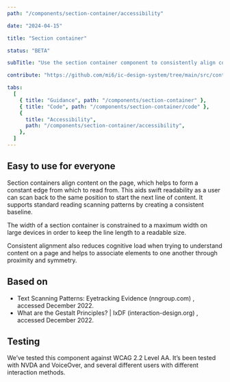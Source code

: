 ```yaml
---
path: "/components/section-container/accessibility"

date: "2024-04-15"

title: "Section container"

status: "BETA"

subTitle: "Use the section container component to consistently align content within an app."

contribute: "https://github.com/mi6/ic-design-system/tree/main/src/content/structured/components/section-container"

tabs:
  [
    { title: "Guidance", path: "/components/section-container" },
    { title: "Code", path: "/components/section-container/code" },
    {
      title: "Accessibility",
      path: "/components/section-container/accessibility",
    },
  ]
---
```


## Easy to use for everyone

Section containers align content on the page, which helps to form a constant edge from which to read from. This aids swift readability as a user can scan back to the same position to start the next line of content. It supports standard reading scanning patterns by creating a consistent baseline.

The width of a section container is constrained to a maximum width on large devices in order to keep the line length to a readable size.

Consistent alignment also reduces cognitive load when trying to understand content on a page and helps to associate elements to one another through proximity and symmetry.

## Based on

<ul>
  <li>
    <ic-link
      target="_blank"
      href="https://nngroup.com"
      rel="noreferrer noopener nofollow"
    >
      Text Scanning Patterns: Eyetracking Evidence (nngroup.com)
    </ic-link>
    , accessed December 2022.
  </li>
  <li>
    <ic-link
      target="_blank"
      href="https://interaction-design.org"
      rel="noreferrer noopener nofollow"
    >
      What are the Gestalt Principles? | IxDF (interaction-design.org)
    </ic-link>
    , accessed December 2022.
  </li>
</ul>

## Testing

We’ve tested this component against WCAG 2.2 Level AA. It’s been tested with NVDA and VoiceOver, and several different users with different interaction methods.
